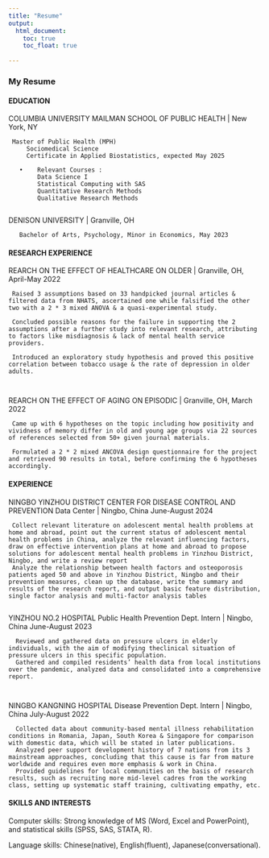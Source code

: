 ```yaml
---
title: "Resume"
output: 
  html_document:
    toc: true
    toc_float: true
    
---
```


### My Resume


#### EDUCATION

COLUMBIA UNIVERSITY MAILMAN SCHOOL OF PUBLIC HEALTH | New York, NY

     Master of Public Health (MPH)
         Sociomedical Science
         Certificate in Applied Biostatistics, expected May 2025
     
       •	Relevant Courses : 
            Data Science I
            Statistical Computing with SAS
            Quantitative Research Methods
            Qualitative Research Methods
     

DENISON UNIVERSITY | Granville, OH

       Bachelor of Arts, Psychology, Minor in Economics, May 2023



#### RESEARCH EXPERIENCE
REARCH ON THE EFFECT OF HEALTHCARE ON OLDER   |     Granville, OH, April-May 2022

     Raised 3 assumptions based on 33 handpicked journal articles & filtered data from NHATS, ascertained one while falsified the other two with a 2 * 3 mixed ANOVA & a quasi-experimental study.
     
     Concluded possible reasons for the failure in supporting the 2 assumptions after a further study into relevant research, attributing to factors like misdiagnosis & lack of mental health service providers.
     
     Introduced an exploratory study hypothesis and proved this positive correlation between tobacco usage & the rate of depression in older adults.
     
     
REARCH ON THE EFFECT OF AGING ON EPISODIC      |        Granville, OH, March 2022

     Came up with 6 hypotheses on the topic including how positivity and vividness of memory differ in old and young age groups via 22 sources of references selected from 50+ given journal materials.
     
     Formulated a 2 * 2 mixed ANCOVA design questionnaire for the project and retrieved 90 results in total, before confirming the 6 hypotheses accordingly.



#### EXPERIENCE

NINGBO YINZHOU DISTRICT CENTER FOR DISEASE CONTROL AND PREVENTION Data Center  | Ningbo, China June-August 2024

     Collect relevant literature on adolescent mental health problems at home and abroad, point out the current status of adolescent mental health problems in China, analyze the relevant influencing factors, draw on effective intervention plans at home and abroad to propose solutions for adolescent mental health problems in Yinzhou District, Ningbo, and write a review report 
     Analyze the relationship between health factors and osteoporosis patients aged 50 and above in Yinzhou District, Ningbo and their prevention measures, clean up the database, write the summary and results of the research report, and output basic feature distribution, single factor analysis and multi-factor analysis tables
     
YINZHOU NO.2 HOSPITAL   Public Health Prevention Dept. Intern  |   Ningbo, China    June-August 2023

      Reviewed and gathered data on pressure ulcers in elderly individuals, with the aim of modifying theclinical situation of pressure ulcers in this specific population.
      Gathered and compiled residents’ health data from local institutions over the pandemic, analyzed data and consolidated into a comprehensive report.
      
      
NINGBO KANGNING HOSPITAL   Disease Prevention Dept. Intern  |     Ningbo, China    July-August 2022

      Collected data about community-based mental illness rehabilitation conditions in Romania, Japan, South Korea & Singapore for comparison with domestic data, which will be stated in later publications.
      Analyzed peer support development history of 7 nations from its 3 mainstream approaches, concluding that this cause is far from mature worldwide and requires even more emphasis & work in China.
      Provided guidelines for local communities on the basis of research results, such as recruiting more mid-level cadres from the working class, setting up systematic staff training, cultivating empathy, etc.


#### SKILLS AND INTERESTS
Computer skills: Strong knowledge of MS (Word, Excel and PowerPoint), and statistical skills (SPSS, SAS, STATA, R).

Language skills: Chinese(native), English(fluent), Japanese(conversational).





